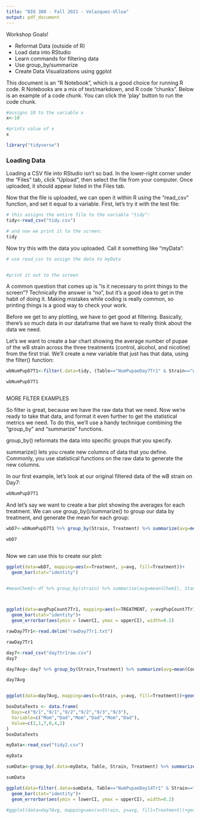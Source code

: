 ```yaml
---
title: "BIO 380 - Fall 2021 - Velazquez-Ulloa"
output: pdf_document
---
```

 
Workshop Goals!

* Reformat Data (outside of R)
* Load data into RStudio
* Learn commands for filtering data
* Use group_by/summarize
* Create Data Visualizations using ggplot

This document is an "R Notebook", which is a good choice for running R code.  R Notebooks are a mix of text/markdown, and R code "chunks". Below is an example of a code chunk. You can click the 'play' button to run the code chunk.

```r
#assigns 10 to the variable x
x<-10

#prints value of x
x

```

```r
library("tidyverse")

```


### Loading Data

Loading a CSV file into RStudio isn't so bad. In the lower-right corner under the "Files" tab, click "Upload", then select the file from your computer. Once uploaded, it should appear listed in the Files tab.


Now that the file is uploaded, we can open it within R using the "read_csv" function, and set it equal to a variable. First, let's try it with the test file:


```r
# this assigns the entire file to the variable "tidy":
tidy<-read_csv("tidy.csv")

# and now we print it to the screen:
tidy

```


Now try this with the data you uploaded. Call it something like "myData":

```r
# use read_csv to assign the data to myData


#print it out to the screen


```



A common question that comes up is "is it necessary to print things to the screen"? Technically the answer is "no", but it's a good idea to get in the habit of doing it. Making mistakes while coding is really common, so printing things is a good way to check your work. 

Before we get to any plotting, we have to get good at filtering. Basically, there's so much data in our dataframe that we have to really think about the data we need.


Let's we want to create a bar chart showing the average number of pupae of the wB strain across the three treatments (control, alcohol, and nicotine) from the first trial. We'll create a new variable that just has that data, using the filter() function:


```r


wbNumPupD7T1<-filter(.data=tidy, (Table=="NumPupaeDay7Tr1" & Strain=="wB") )

wbNumPupD7T1



```


MORE FILTER EXAMPLES



So filter is great, because we have the raw data that we need. Now we're ready to take that data, and format it even further to get the statistical metrics we need. To do this, we'll use a handy technique combining the "group_by" and "summarize" functions. 

group_by() reformats the data into specific groups that you specify. 

summarize() lets you create new columns of data that you define. Commonly, you use statistical functions on the raw data to generate the new columns.

In our first example, let's look at our original filtered data of the wB strain on Day7:

```r

wbNumPupD7T1


```

And let's say we want to create a bar plot showing the averages for each treatment. We can use group_by()/summarize() to group our data by treatment, and generate the mean for each group:

```r

wbD7<-wbNumPupD7T1 %>% group_by(Strain, Treatment) %>% summarize(avg=mean(Count))

wbD7



```


Now we can use this to create our plot:



```r

ggplot(data=wbD7, mapping=aes(x=Treatment, y=avg, fill=Treatment))+
  geom_bar(stat="identity")



```





```r


#meanChemI<-df %>% group_by(strain) %>% summarise(avg=mean(ChemI), StandardDeviation=sd(ChemI), n=n(), upperCI=avg+((qnorm(0.975)*StandardDeviation)/sqrt(n)), lowerCI=avg-((qnorm(0.975)*StandardDeviation)/sqrt(n)))



ggplot(data=avgPupCount7Tr1, mapping=aes(x=TREATMENT, y=avgPupCount7Tr1$CONTROL..5..H2O., fill=TREATMENT))+
  geom_bar(stat="identity")+
  geom_errorbar(aes(ymin = lowerCI, ymax = upperCI), width=0.2)


```


```r

rawDay7Tr1<-read.delim("rawDay7Tr1.txt")

rawDay7Tr1
```


```r

day7<-read_csv("day7tr1raw.csv")
day7

day7Avg<-day7 %>% group_by(Strain,Treatment) %>% summarize(avg=mean(Count))

day7Avg


ggplot(data=day7Avg, mapping=aes(x=Strain, y=avg, fill=Treatment))+geom_bar(stat="identity", position="dodge")


```
```r

boxDataTexts <- data.frame(
  Days=c("9/1","9/1","9/2","9/2","9/3","9/3"),
  Variable=c("Mom","Dad","Mom","Dad","Mom","Dad"),
  Value=c(2,1,7,0,4,2)
)
boxDataTexts
```

```r

myData<-read_csv("tidy2.csv")

myData

sumData<-group_by(.data=myData, Table, Strain, Treatment) %>% summarize(avg=mean(Count), StandardDeviation=sd(Count), n=n(), upperCI=avg+((qnorm(0.975)*StandardDeviation)/sqrt(n)), lowerCI=avg-((qnorm(0.975)*StandardDeviation)/sqrt(n)))

sumData

ggplot(data=filter(.data=sumData, Table=="NumPupaeDay14Tr1" & Strain=="11-96wB"), mapping=aes(x=Treatment, y=avg, fill=Treatment))+
  geom_bar(stat="identity")+
  geom_errorbar(aes(ymin = lowerCI, ymax = upperCI), width=0.2)

#ggplot(data=day7Avg, mapping=aes(x=Strain, y=avg, fill=Treatment))+geom_bar(stat="identity", position="dodge")

```


